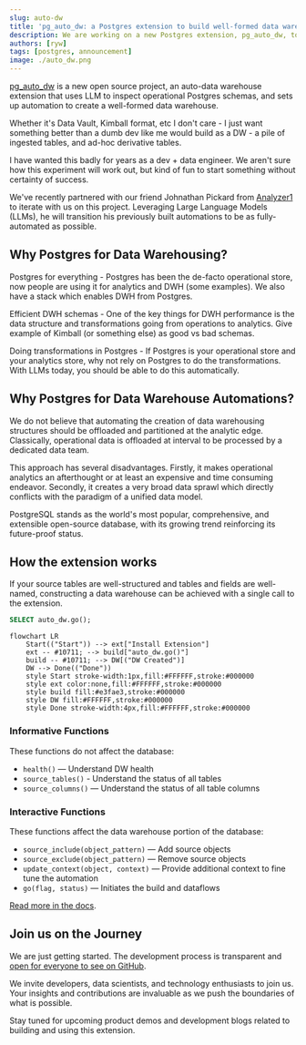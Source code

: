 ```yaml
---
slug: auto-dw
title: 'pg_auto_dw: a Postgres extension to build well-formed data warehouses with AI'
description: We are working on a new Postgres extension, pg_auto_dw, to build well-formed data warehouses with AI.
authors: [ryw]
tags: [postgres, announcement]
image: ./auto_dw.png
---
```



[pg_auto_dw](https://github.com/tembo-io/pg_auto_dw) is a new open source project, an auto-data warehouse extension that uses LLM to inspect operational Postgres schemas, and sets up automation to create a well-formed data warehouse. 

Whether it's Data Vault, Kimball format, etc I don't care - I just want something better than a dumb dev like me would build as a DW - a pile of ingested tables, and ad-hoc derivative tables. 

I have wanted this badly for years as a dev + data engineer. We aren't sure how this experiment will work out, but kind of fun to start something without certainty of success. 

We've recently partnered with our friend Johnathan Pickard from [Analyzer1](https://www.analyzer1.com/) to iterate with us on this project. Leveraging Large Language Models (LLMs), he will transition his previously built automations to be as fully-automated as possible.

## Why Postgres for Data Warehousing?

Postgres for everything - Postgres has been the de-facto operational store, now people are using it for analytics and DWH (some examples). We also have a stack which enables DWH from Postgres.

Efficient DWH schemas - One of the key things for DWH performance is the data structure and transformations going from operations to analytics. Give example of Kimball (or something else) as good vs bad schemas.

Doing transformations in Postgres - If Postgres is your operational store and your analytics store, why not rely on Postgres to do the transformations. With LLMs today, you should be able to do this automatically.

## Why Postgres for Data Warehouse Automations?  

We do not believe that automating the creation of data warehousing structures should be offloaded and partitioned at the analytic edge.  Classically, operational data is offloaded at interval to be processed by a dedicated data team. 

This approach has several disadvantages. Firstly, it makes operational analytics an afterthought or at least an expensive and time consuming endeavor.  Secondly, it creates a very broad data sprawl which directly conflicts with the paradigm of a unified data model.  

PostgreSQL stands as the world's most popular, comprehensive, and extensible open-source database, with its growing trend reinforcing its future-proof status.

## How the extension works

If your source tables are well-structured and tables and fields are well-named, constructing a data warehouse can be achieved with a single call to the extension.

```SQL
SELECT auto_dw.go();
```

```mermaid
flowchart LR
    Start(("Start")) --> ext["Install Extension"]
    ext -- #10711; --> build["auto_dw.go()"]
    build -- #10711; --> DW[("DW Created")]
    DW --> Done(("Done"))
    style Start stroke-width:1px,fill:#FFFFFF,stroke:#000000
    style ext color:none,fill:#FFFFFF,stroke:#000000
    style build fill:#e3fae3,stroke:#000000
    style DW fill:#FFFFFF,stroke:#000000
    style Done stroke-width:4px,fill:#FFFFFF,stroke:#000000
```

### Informative Functions

These functions do not affect the database:

* `health()` — Understand DW health
* `source_tables()` - Understand the status of all tables
* `source_columns()` — Understand the status of all table columns

### Interactive Functions

These functions affect the data warehouse portion of the database:

* `source_include(object_pattern)` — Add source objects
* `source_exclude(object_pattern)` — Remove source objects
* `update_context(object, context)` — Provide additional context to fine tune the automation
* `go(flag, status)` — Initiates the build and dataflows

[Read more in the docs](https://github.com/tembo-io/pg_auto_dw/blob/main/extension/docs/sql_functions/readme.md).

## Join us on the Journey

We are just getting started. The development process is transparent and [open for everyone to see on GitHub](https://github.com/tembo-io/pg_auto_dw). 

We invite developers, data scientists, and technology enthusiasts to join us. Your insights and contributions are invaluable as we push the boundaries of what is possible.

Stay tuned for upcoming product demos and development blogs related to building and using this extension.